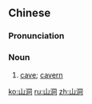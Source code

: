==Chinese==
{{zh-forms}}

===Pronunciation===
{{zh-pron
|m=shāndòng
|c=saan1 dung6
|h=pfs=sân-thung
|mn=soaⁿ-tōng
|cat=n
}}

===Noun===
{{zh-noun}}

# [[cave]]; [[cavern]]

[[ko:山洞]]
[[ru:山洞]]
[[zh:山洞]]